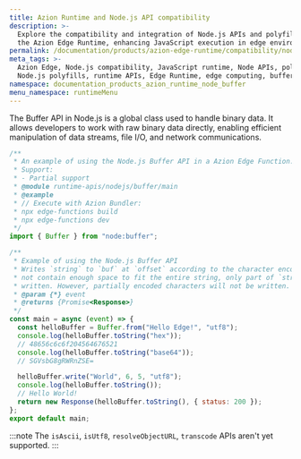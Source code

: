 ```yaml
---
title: Azion Runtime and Node.js API compatibility
description: >-
  Explore the compatibility and integration of Node.js APIs and polyfills with
  the Azion Edge Runtime, enhancing JavaScript execution in edge environments.
permalink: /documentation/products/azion-edge-runtime/compatibility/node/buffer/
meta_tags: >-
  Azion Edge, Node.js compatibility, JavaScript runtime, Node APIs, polyfills,
  Node.js polyfills, runtime APIs, Edge Runtime, edge computing, buffer
namespace: documentation_products_azion_runtime_node_buffer
menu_namespace: runtimeMenu
---
```


The Buffer API in Node.js is a global class used to handle binary data. It allows developers to work with raw binary data directly, enabling efficient manipulation of data streams, file I/O, and network communications. 

```javascript
/**
 * An example of using the Node.js Buffer API in a Azion Edge Function.
 * Support:
 * - Partial support
 * @module runtime-apis/nodejs/buffer/main
 * @example
 * // Execute with Azion Bundler:
 * npx edge-functions build
 * npx edge-functions dev
 */
import { Buffer } from "node:buffer";

/**
 * Example of using the Node.js Buffer API
 * Writes `string` to `buf` at `offset` according to the character encoding in`encoding`. The `length` parameter is the number of bytes to write. If `buf` did
 * not contain enough space to fit the entire string, only part of `string` will be
 * written. However, partially encoded characters will not be written.
 * @param {*} event
 * @returns {Promise<Response>}
 */
const main = async (event) => {
  const helloBuffer = Buffer.from("Hello Edge!", "utf8");
  console.log(helloBuffer.toString("hex"));
  // 48656c6c6f204564676521
  console.log(helloBuffer.toString("base64"));
  // SGVsbG8gRWRnZSE=

  helloBuffer.write("World", 6, 5, "utf8");
  console.log(helloBuffer.toString());
  // Hello World!
  return new Response(helloBuffer.toString(), { status: 200 });
};
export default main;
```

:::note
The `isAscii`, `isUtf8`, `resolveObjectURL`, `transcode` APIs aren't yet supported.
:::